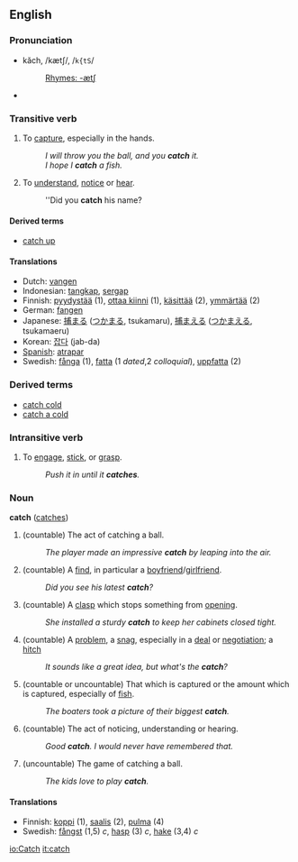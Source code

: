 ==English==

===Pronunciation===
*kăch, /kætʃ/, /<tt>k{tS</tt>/
*:[[Rhymes:English:-ætʃ|Rhymes: -ætʃ]]
*{{audio|en-us-catch.ogg|Audio (US)}}

===Transitive verb===
{{en-infl-irreg|catch|catches|catching|caught|caught}}
# To [[capture]], especially in the hands.
#:''I will throw you the ball, and you '''catch''' it.''
#:''I hope I '''catch''' a fish.''
# To [[understand]], [[notice]] or [[hear]].
#:''Did you '''catch''' his name?

====Derived terms====
*[[catch up]]

==== Translations ====
*Dutch: [[vangen]]
*Indonesian: [[tangkap]], [[sergap]]
*Finnish: [[pyydystää]] (1), [[ottaa kiinni]] (1), [[käsittää]] (2), [[ymmärtää]] (2)
*German: [[fangen]]
*Japanese: [[捕まる]] ([[つかまる]], tsukamaru), [[捕まえる]] ([[つかまえる]], tsukamaeru)
*Korean: [[잡다]] (jab-da)
*[[Spanish]]: [[atrapar]]
*Swedish: [[fånga]] (1), [[fatta]] (1 ''dated'',2 ''colloquial''), [[uppfatta]] (2)

===Derived terms===
*[[catch cold]]
*[[catch a cold]]

===Intransitive verb===
{{en-infl-irreg|catch|catches|catching|caught|caught}}
# To [[engage]], [[stick]], or [[grasp]].
#:''Push it in until it '''catches'''.''

===Noun===
'''catch''' ([[catches]])
# (countable) The act of catching a ball.
#:''The player made an impressive '''catch''' by leaping into the air.''
# (countable) A [[find]], in particular a [[boyfriend]]/[[girlfriend]].
#:''Did you see his latest '''catch'''?''
# (countable) A [[clasp]] which stops something from [[open]]ing.
#:''She installed a sturdy '''catch''' to keep her cabinets closed tight.''
# (countable) A [[problem]], a [[snag]], especially in a [[deal]] or [[negotiation]]; a [[hitch]]
#:''It sounds like a great idea, but what's the '''catch'''?''
# (countable or uncountable) That which is captured or the amount which is captured, especially of [[fish]].
#:''The boaters took a picture of their biggest '''catch'''.''
# (countable) The act of noticing, understanding or hearing.
#:''Good '''catch'''.  I would never have remembered that.''
# (uncountable) The game of catching a ball.
#:''The kids love to play '''catch'''.''

====Translations====
*Finnish: [[koppi]] (1), [[saalis]] (2), [[pulma]] (4)
*Swedish: [[fångst]] (1,5) ''c'', [[hasp]] (3) ''c'', [[hake]] (3,4) ''c''

[[io:Catch]]
[[it:catch]]